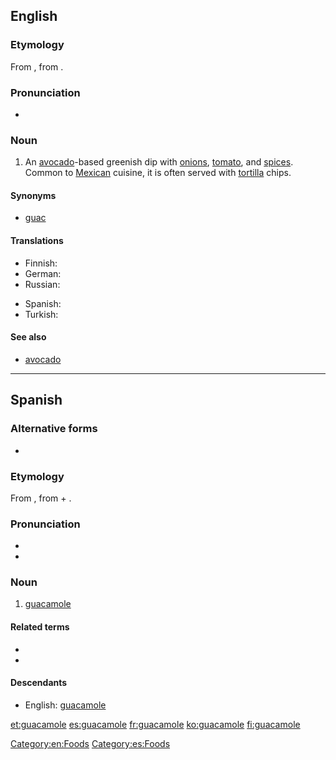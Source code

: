 {{see also|Guacamole}}
==English==
{{wikipedia}}

===Etymology===
From {{etyl|es}} {{term|guacamole|lang=es}}, from {{etyl|nci|en}} {{term|ahuacamolli|āhuacamōlli|lang=nci}}.

===Pronunciation===
* {{rhymes|əʊli}}

===Noun===
{{en-noun|s|-}}

# An [[avocado]]-based greenish dip with [[onion]]s, [[tomato]], and [[spice]]s. Common to [[Mexican]] cuisine, it is often served with [[tortilla]] chips.

====Synonyms====
* {{sense|avocado-based greenish dip}} {{qualifier|informal}} [[guac]]

====Translations====
{{trans-top|avocado-based greenish dip}}
* Finnish: {{t+|fi|guacamole}}
* German: {{t|de|Guacamole|f}}
* Russian: {{t|ru|гуакамоле}}
{{trans-mid}}
* Spanish: {{t-|es|guacamole}}
* Turkish: {{t|tr|guakamole}}
{{trans-bottom}}

====See also====
* [[avocado]]

[[Category:en:Foods]]

----

==Spanish==

===Alternative forms===
* {{l|es|guacamol}} {{qualifier|Central America, Cuba}}
{{wikipedia|lang=es}}
===Etymology===
From {{etyl|nci|es}} {{term|ahuacamolli|āhuacamōlli|lang=nci}}, from {{term|ahuacatl|āhuacatl|lang=nci|avocado fruit}} + {{term|molli|mōlli|lang=nci|sauce, something ground}}.

===Pronunciation===
* {{IPA|wakaˈmole|lang=es}}
* {{IPA|/ɡwa.ka.ˈmo.le/|lang=es}}

===Noun===
{{es-noun|m}}

# [[#English|guacamole]]

====Related terms====
* {{l|es|aguacate}}
* {{l|es|mole}}

====Descendants====
* English: [[#English|guacamole]]

[[Category:es:Foods]]

[[et:guacamole]]
[[es:guacamole]]
[[fr:guacamole]]
[[ko:guacamole]]
[[fi:guacamole]]